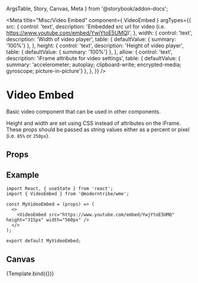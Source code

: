   ArgsTable,
  Story,
  Canvas,
  Meta
} from '@storybook/addon-docs';

<Meta
  title="Misc/Video Embed"
  component={ VideoEmbed }
  argTypes={{
    src: {
      control: 'text',
      description: 'Embedded src url for video (i.e. https://www.youtube.com/embed/YwjYtoE5UMQ)',
    },
    width: {
      control: 'text',
      description: 'Width of video player',
      table: {
        defaultValue: { summary: '100%'}
      },
    },
    height: {
      control: 'text',
      description: 'Height of video player',
      table: {
        defaultValue: { summary: '100%'}
      },
    },
    allow: {
      control: 'text',
      description: 'iFrame attribute for video settings',
      table: {
        defaultValue: { summary: 'accelerometer; autoplay; clipboard-write; encrypted-media; gyroscope; picture-in-picture'}
      },
    },
  }}
/>


# Video Embed
Basic video component that can be used in other components.

Height and width are set using CSS instead of attributes on the iFrame.
These props should be passed as string values either as a percent or pixel
(i.e. `85%` or `250px`).

## Props
<ArgsTable story="." />

## Example
```
import React, { useState } from 'react';
import { VideoEmbed } from '@moderntribe/wme';

const MyVideoEmbed = (props) => (
  <>
    <VideoEmbed src="https://www.youtube.com/embed/YwjYtoE5UMQ" height="315px" width="560px" />
  </>
);

export default MyVideoEmbed;
```

## Canvas
<Canvas>
  <Story
    name="Default"
    args={{ src: 'https://www.youtube.com/embed/YwjYtoE5UMQ' }}
  >
  {Template.bind({})}
  </Story>
</Canvas>
